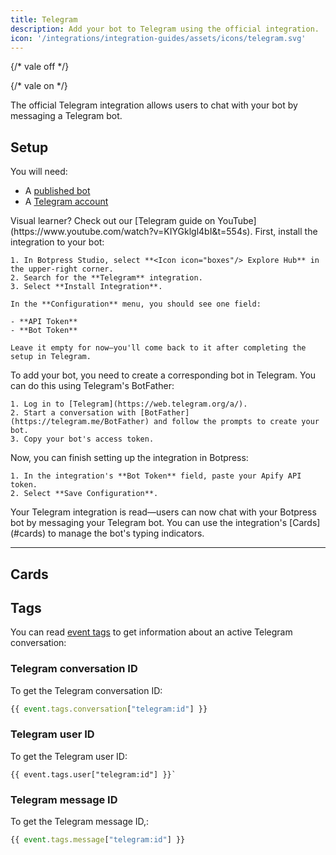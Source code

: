 ```yaml
---
title: Telegram
description: Add your bot to Telegram using the official integration.
icon: '/integrations/integration-guides/assets/icons/telegram.svg'
---
```


{/* vale off */}


<OpenInHub integration={integrationVersions.telegram}/>



{/* vale on */}

The official Telegram integration allows users to chat with your bot by messaging a Telegram bot.

## Setup

<Info>
  You will need:

  - A [published bot](/learn/get-started/quick-start)
  - A [Telegram account](https://web.telegram.org/a/)
</Info>

<Tip>
  Visual learner? Check out our [Telegram guide on YouTube](https://www.youtube.com/watch?v=KIYGklgl4bI&t=554s).
</Tip>

<Steps>
  <Step title="Install the integration in Botpress">
    First, install the integration to your bot:

    1. In Botpress Studio, select **<Icon icon="boxes"/> Explore Hub** in the upper-right corner.
    2. Search for the **Telegram** integration.
    3. Select **Install Integration**.

    In the **Configuration** menu, you should see one field:

    - **API Token**
    - **Bot Token**

    Leave it empty for now—you'll come back to it after completing the setup in Telegram.
  </Step>
  <Step title="Create a bot in Telegram">
    To add your bot, you need to create a corresponding bot in Telegram. You can do this using Telegram's BotFather:

    1. Log in to [Telegram](https://web.telegram.org/a/).
    2. Start a conversation with [BotFather](https://telegram.me/BotFather) and follow the prompts to create your bot.
    3. Copy your bot's access token.
  </Step>
  <Step title="Configure the integration in Botpress">
    Now, you can finish setting up the integration in Botpress:

    1. In the integration's **Bot Token** field, paste your Apify API token.
    2. Select **Save Configuration**.
  </Step>
</Steps>

<Check>
  Your Telegram integration is read—users can now chat with your Botpress bot by messaging your Telegram bot. You can use the integration's [Cards](#cards) to manage the bot's typing indicators.
</Check>

---

## Cards

<Cards />

## Tags

You can read [event tags](/learn/guides/advanced/event-properties#param-tags) to get information about an active Telegram conversation:

### Telegram conversation ID

To get the Telegram conversation ID:

```js
{{ event.tags.conversation["telegram:id"] }}
```

### Telegram user ID

To get the Telegram user ID:

```
{{ event.tags.user["telegram:id"] }}`
```

### Telegram message ID

To get the Telegram message ID,:

```js
{{ event.tags.message["telegram:id"] }}
```

